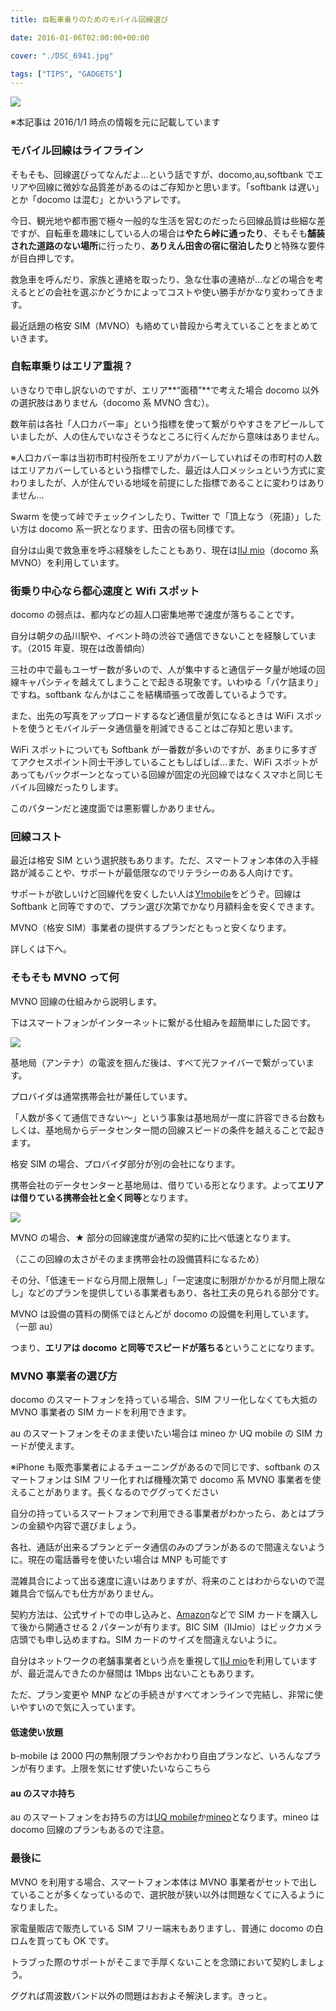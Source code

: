 ---
title: 自転車乗りのためのモバイル回線選び

date: 2016-01-06T02:00:00+00:00

cover: "./DSC_6941.jpg"

tags: ["TIPS", "GADGETS"]
---

![ ](./DSC_6941.jpg)

※本記事は 2016/1/1 時点の情報を元に記載しています

### モバイル回線はライフライン

そもそも、回線選びってなんだよ…という話ですが、docomo,au,softbank でエリアや回線に微妙な品質差があるのはご存知かと思います。「softbank は遅い」とか「docomo は混む」とかいうアレです。

今日、観光地や都市圏で極々一般的な生活を営むのだったら回線品質は些細な差ですが、自転車を趣味にしている人の場合は**やたら峠に通ったり**、そもそも**舗装された道路のない場所**に行ったり、**ありえん田舎の宿に宿泊したり**と特殊な要件が目白押しです。

救急車を呼んだり、家族と連絡を取ったり、急な仕事の連絡が…などの場合を考えるとどの会社を選ぶかどうかによってコストや使い勝手がかなり変わってきます。

最近話題の格安 SIM（MVNO）も絡めてい普段から考えていることをまとめていきます。

### 自転車乗りはエリア重視？

いきなりで申し訳ないのですが、エリア**&#8220;面積&#8221;**で考えた場合 docomo 以外の選択肢はありません（docomo 系 MVNO 含む）。

数年前は各社「人口カバー率」という指標を使って繋がりやすさをアピールしていましたが、人の住んでいなさそうなところに行くんだから意味はありません。

※人口カバー率は当初市町村役所をエリアがカバーしていればその市町村の人数はエリアカバーしているという指標でした、最近は人口メッシュという方式に変わりましたが、人が住んでいる地域を前提にした指標であることに変わりはありません…

Swarm を使って峠でチェックインしたり、Twitter で「頂上なう（死語）」したい方は docomo 系一択となります、田舎の宿も同様です。

自分は山奥で救急車を呼ぶ経験をしたこともあり、現在は<a rel="nofollow" href="http://www.amazon.co.jp/gp/product/B00J8B7WWG/ref=as_li_ss_tl?ie=UTF8&#038;camp=247&#038;creative=7399&#038;creativeASIN=B00J8B7WWG&#038;linkCode=as2&#038;tag=gensobunya-22">IIJ mio</a>（docomo 系 MVNO）を利用しています。

### 街乗り中心なら都心速度と Wifi スポット

docomo の弱点は、都内などの超人口密集地帯で速度が落ちることです。

自分は朝夕の品川駅や、イベント時の渋谷で通信できないことを経験しています。（2015 年夏、現在は改善傾向）

三社の中で最もユーザー数が多いので、人が集中すると通信データ量が地域の回線キャパシティを越えてしまうことで起きる現象です。いわゆる「パケ詰まり」ですね。softbank なんかはここを結構頑張って改善しているようです。

また、出先の写真をアップロードするなど通信量が気になるときは WiFi スポットを使うとモバイルデータ通信量を削減できることはご存知と思います。

WiFi スポットについても Softbank が一番数が多いのですが、あまりに多すぎてアクセスポイント同士干渉していることもしばしば…また、WiFi スポットがあってもバックボーンとなっている回線が固定の光回線ではなくスマホと同じモバイル回線だったりします。

このパターンだと速度面では悪影響しかありません。

### 回線コスト

最近は格安 SIM という選択肢もあります。ただ、スマートフォン本体の入手経路が減ることや、サポートが最低限なのでリテラシーのある人向けです。

サポートが欲しいけど回線代を安くしたい人は<a href="http://ck.jp.ap.valuecommerce.com/servlet/referral?sid=3171302&pid=883913904" target="_blank"><img border="0" src="https://ad.jp.ap.valuecommerce.com/servlet/gifbanner?sid=3171302&pid=883913904" height="1" width="1" />Y!mobile</a>をどうぞ。回線は Softbank と同等ですので、プラン選び次第でかなり月額料金を安くできます。

MVNO（格安 SIM）事業者の提供するプランだともっと安くなります。

詳しくは下へ。

### そもそも MVNO って何

MVNO 回線の仕組みから説明します。

下はスマートフォンがインターネットに繋がる仕組みを超簡単にした図です。

![ ](./gaiyou.png)

基地局（アンテナ）の電波を掴んだ後は、すべて光ファイバーで繋がっています。

プロバイダは通常携帯会社が兼任しています。

「人数が多くて通信できない～」という事象は基地局が一度に許容できる台数もしくは、基地局からデータセンター間の回線スピードの条件を越えることで起きます。

格安 SIM の場合、プロバイダ部分が別の会社になります。

携帯会社のデータセンターと基地局は、借りている形となります。よって**エリアは借りている携帯会社と全く同等**となります。

![ ](./mvno.png)

MVNO の場合、★ 部分の回線速度が通常の契約に比べ低速となります。

（ここの回線の太さがそのまま携帯会社の設備賃料になるため）

その分、「低速モードなら月間上限無し」「一定速度に制限がかかるが月間上限なし」などのプランを提供している事業者もあり、各社工夫の見られる部分です。

MVNO は設備の賃料の関係でほとんどが docomo の設備を利用しています。（一部 au）

つまり、**エリアは docomo と同等でスピードが落ちる**ということになります。

### MVNO 事業者の選び方

docomo のスマートフォンを持っている場合、SIM フリー化しなくても大抵の MVNO 事業者の SIM カードを利用できます。

au のスマートフォンをそのまま使いたい場合は mineo か UQ mobile の SIM カードが使えます。

※iPhone も販売事業者によるチューニングがあるので同じです、softbank のスマートフォンは SIM フリー化すれば機種次第で docomo 系 MVNO 事業者を使えることがあります。長くなるのでググってください

自分の持っているスマートフォンで利用できる事業者がわかったら、あとはプランの金額や内容で選びましょう。

各社、通話が出来るプランとデータ通信のみのプランがあるので間違えないように。現在の電話番号を使いたい場合は MNP も可能です

混雑具合によって出る速度に違いはありますが、将来のことはわからないので混雑具合で悩んでも仕方がありません。

契約方法は、公式サイトでの申し込みと、<a href="http://www.amazon.co.jp/s/ref=as_li_ss_tl?_encoding=UTF8&camp=247&creative=7399&field-keywords=MVNO&linkCode=ur2&tag=gensobunya-22&url=search-alias%3Daps" target="_blank">Amazon</a>などで SIM カードを購入して後から開通させる 2 パターンが有ります。BIC SIM（IIJmio）はビックカメラ店頭でも申し込めますね。SIM カードのサイズを間違えないように。

自分はネットワークの老舗事業者という点を重視して<a rel="nofollow" href="http://www.amazon.co.jp/gp/product/B00J8B7WWG/ref=as_li_ss_tl?ie=UTF8&#038;camp=247&#038;creative=7399&#038;creativeASIN=B00J8B7WWG&#038;linkCode=as2&#038;tag=gensobunya-22">IIJ mio</a>を利用していますが、最近混んできたのか昼間は 1Mbps 出ないこともあります。

ただ、プラン変更や MNP などの手続きがすべてオンラインで完結し、非常に使いやすいので気に入っています。

<LinkBox isAmazonLink url="https://www.amazon.co.jp/dp/B00J8B7WWG/" />

#### 低速使い放題

b-mobile は 2000 円の無制限プランやおかわり自由プランなど、いろんなプランが有ります。上限を気にせず使いたいならこちら

<LinkBox isAmazonLink url="https://www.amazon.co.jp/dp/B00QQ4GS3M/" />

#### au のスマホ持ち

au のスマートフォンをお持ちの方は<a rel="nofollow" href="http://www.amazon.co.jp/gp/product/B016B4FGXE/ref=as_li_ss_tl?ie=UTF8&#038;camp=247&#038;creative=7399&#038;creativeASIN=B016B4FGXE&#038;linkCode=as2&#038;tag=gensobunya-22">UQ mobile</a>か<a rel="nofollow" href="http://www.amazon.co.jp/gp/product/B00UT26M0Q/ref=as_li_ss_tl?ie=UTF8&#038;camp=247&#038;creative=7399&#038;creativeASIN=B00UT26M0Q&#038;linkCode=as2&#038;tag=gensobunya-22">mineo</a>となります。mineo は docomo 回線のプランもあるので注意。

<LinkBox isAmazonLink url="https://www.amazon.co.jp/dp/B016B4FGXE/" />

### 最後に

MVNO を利用する場合、スマートフォン本体は MVNO 事業者がセットで出していることが多くなっているので、選択肢が狭い以外は問題なくてに入るようになりました。

家電量販店で販売している SIM フリー端末もありますし、普通に docomo の白ロムを買っても OK です。

トラブった際のサポートがそこまで手厚くないことを念頭において契約しましょう。

ググれば周波数バンド以外の問題はおおよそ解決します。きっと。
